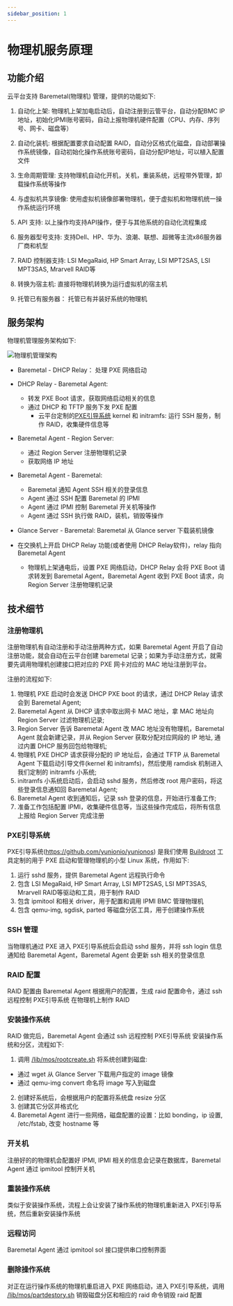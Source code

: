 ```yaml
---
sidebar_position: 1
---
```


# 物理机服务原理

## 功能介绍

云平台支持 Baremetal(物理机) 管理，提供的功能如下:

1. 自动化上架: 物理机上架加电启动后，自动注册到云管平台，自动分配BMC IP地址，初始化IPMI账号密码，自动上报物理机硬件配置（CPU、内存、序列号、网卡、磁盘等）

2. 自动化装机: 根据配置要求自动配置 RAID，自动分区格式化磁盘，自动部署操作系统镜像，自动初始化操作系统账号密码，自动分配IP地址，可以植入配置文件

3. 生命周期管理: 支持物理机自动化开机，关机，重装系统，远程带外管理，卸载操作系统等操作

4. 与虚拟机共享镜像: 使用虚拟机镜像部署物理机，便于虚拟机和物理机统一操作系统运行环境

5. API 支持: 以上操作均支持API操作，便于与其他系统的自动化流程集成

6. 服务器型号支持: 支持Dell、HP、华为、浪潮、联想、超微等主流x86服务器厂商和机型

7. RAID 控制器支持: LSI MegaRaid, HP Smart Array, LSI MPT2SAS, LSI MPT3SAS, Mrarvell RAID等

8. 转换为宿主机: 直接将物理机转换为运行虚拟机的宿主机

9. 托管已有服务器： 托管已有并装好系统的物理机

## 服务架构

物理机管理服务架构如下:

![物理机管理架构](./images/baremetal-arch.png)

- Baremetal - DHCP Relay： 处理 PXE 网络启动
- DHCP Relay - Baremetal Agent:
    - 转发 PXE Boot 请求，获取网络启动相关的信息
    - 通过 DHCP 和 TFTP 服务下发 PXE 配置
        - 云平台定制的[PXE引导系统](https://github.com/yunionio/yunionos) kernel 和 initramfs: 运行 SSH 服务，制作 RAID，收集硬件信息等
- Baremetal Agent - Region Server: 
    - 通过 Region Server 注册物理机记录
    - 获取网络 IP 地址
- Baremetal Agent - Baremetal:
    - Baremetal 通知 Agent SSH 相关的登录信息
    - Agent 通过 SSH 配置 Baremetal 的 IPMI
    - Agent 通过 IPMI 控制 Baremetal 开关机等操作
    - Agent 通过 SSH 执行做 RAID，装机，销毁等操作
- Glance Server - Baremetal: Baremetal 从 Glance server 下载装机镜像

- 在交换机上开启 DHCP Relay 功能(或者使用 DHCP Relay软件)，relay 指向 Baremetal Agent
    - 物理机上架通电后，设置 PXE 网络启动，DHCP Relay 会将 PXE Boot 请求转发到 Baremetal Agent，Baremetal Agent 收到 PXE Boot 请求，向 Region Server 注册物理机记录

## 技术细节

### 注册物理机

注册物理机有自动注册和手动注册两种方式，如果 Baremetal Agent 开启了自动注册功能，就会自动在云平台创建 baremetal 记录；如果为手动注册方式，就需要先调用物理机创建接口把对应的 PXE 网卡对应的 MAC 地址注册到平台。

注册的流程如下:

1. 物理机 PXE 启动时会发送 DHCP PXE boot 的请求，通过 DHCP Relay 请求会到 Baremetal Agent;
2. Baremetal Agent 从 DHCP 请求中取出网卡 MAC 地址，拿 MAC 地址向 Region Server 过滤物理机记录;
3. Region Server 告诉 Baremetal Agent 改 MAC 地址没有物理机，Baremetal Agent 就会新建记录，并从 Region Server 获取分配对应网段的 IP 地址, 通过内置 DHCP 服务回包给物理机;
4. 物理机 PXE DHCP 请求获得分配的 IP 地址后，会通过 TFTP 从 Baremetal Agent 下载启动引导文件(kernel 和 initramfs)，然后使用 ramdisk 机制进入我们定制的 initramfs 小系统;
5. initramfs 小系统启动后，会启动 sshd 服务，然后修改 root 用户密码，将这些登录信息通知回 Baremetal Agent;
6. Baremetal Agent 收到通知后，记录 ssh 登录的信息，开始进行准备工作;
7. 准备工作包括配置 IPMI，收集硬件信息等，当这些操作完成后，将所有信息上报给 Region Server 完成注册

### PXE引导系统

PXE引导系统(https://github.com/yunionio/yunionos) 是我们使用 [Buildroot](https://buildroot.org/) 工具定制的用于 PXE 启动和管理物理机的小型 Linux 系统，作用如下:

1. 运行 sshd 服务，提供 Baremetal Agent 远程执行命令
2. 包含 LSI MegaRaid, HP Smart Array, LSI MPT2SAS, LSI MPT3SAS, Mrarvell RAID等驱动和工具，用于制作 RAID
3. 包含 ipmitool 和相关 driver，用于配置和调用 IPMI BMC 管理物理机
4. 包含 qemu-img, sgdisk, parted 等磁盘分区工具，用于创建操作系统

### SSH 管理

当物理机通过 PXE 进入 PXE引导系统后会启动 sshd 服务，并将 ssh login 信息通知给 Baremetal Agent，Baremetal Agent 会更新 ssh 相关的登录信息

### RAID 配置

RAID 配置由 Baremetal Agent 根据用户的配置，生成 raid 配置命令，通过 ssh 远程控制 PXE引导系统 在物理机上制作 RAID

### 安装操作系统

RAID 做完后，Baremetal Agent 会通过 ssh 远程控制 PXE引导系统 安装操作系统和分区，流程如下:

1. 调用 [/lib/mos/rootcreate.sh](https://github.com/yunionio/yunionos/blob/master/src/lib/mos/rootcreate.sh) 将系统创建到磁盘:
  - 通过 wget 从 Glance Server 下载用户指定的 image 镜像
  - 通过 qemu-img convert 命名将 image 写入到磁盘

2. 创建好系统后，会根据用户的配置将系统盘 resize 分区
3. 创建其它分区并格式化
4. Baremetal Agent 进行一些网络，磁盘配置的设置：比如 bonding，ip 设置, /etc/fstab, 改变 hostname 等

### 开关机

注册好的的物理机会配置好 IPMI, IPMI 相关的信息会记录在数据库，Baremetal Agent 通过 ipmitool 控制开关机

### 重装操作系统

类似于安装操作系统，流程上会让安装了操作系统的物理机重新进入 PXE引导系统，然后重新安装操作系统

### 远程访问

Baremetal Agent 通过 ipmitool sol 接口提供串口控制界面

### 删除操作系统

对正在运行操作系统的物理机重启进入 PXE 网络启动，进入 PXE引导系统，调用 [/lib/mos/partdestory.sh](https://github.com/yunionio/yunionos/blob/master/src/lib/mos/partdestroy.sh) 销毁磁盘分区和相应的 raid 命令销毁 raid 配置
